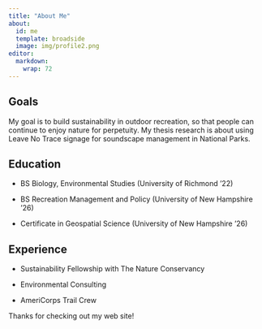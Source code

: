 ```yaml
---
title: "About Me"
about:
  id: me
  template: broadside
  image: img/profile2.png
editor: 
  markdown: 
    wrap: 72
---
```


::: {#me}
## Goals

My goal is to build sustainability in outdoor recreation, so that people
can continue to enjoy nature for perpetuity. My thesis research is about
using Leave No Trace signage for soundscape management in National
Parks.

## Education

-   BS Biology, Environmental Studies (University of Richmond '22)

-   BS Recreation Management and Policy (University of New Hampshire
    '26)

-   Certificate in Geospatial Science (University of New Hampshire '26)

## Experience

-   Sustainability Fellowship with The Nature Conservancy

-   Environmental Consulting

-   AmeriCorps Trail Crew
:::

Thanks for checking out my web site!
